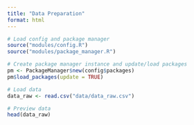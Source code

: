 ```yaml
---
title: "Data Preparation"
format: html
---
```


```r
# Load config and package manager
source("modules/config.R")
source("modules/package_manager.R")
```

```r
# Create package manager instance and update/load packages
pm <- PackageManager$new(config$packages)
pm$load_packages(update = TRUE)
```


```r
# Load data
data_raw <- read.csv("data/data_raw.csv")

# Preview data
head(data_raw)
```


